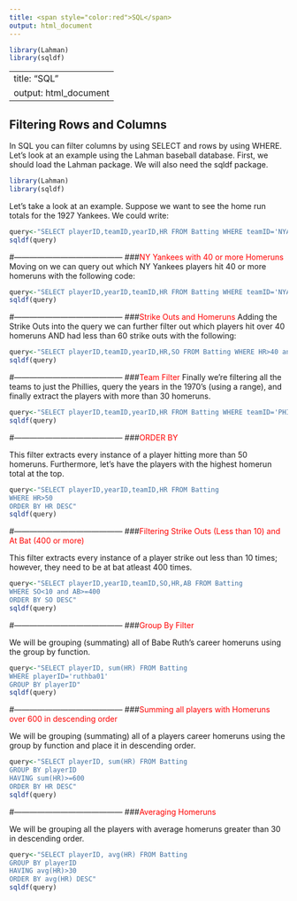 ```yaml
---
title: <span style="color:red">SQL</span>
output: html_document
---
```

```r
library(Lahman)
library(sqldf)
```
---
title: "SQL" 
output: html_document
---
## Filtering Rows and Columns

In SQL you can filter columns by using SELECT and rows by using WHERE.  Let's look at an example using the Lahman baseball database.  First, we should load the Lahman package.  We will also need the sqldf package.

```r
library(Lahman)
library(sqldf)
```

Let's take a look at an example.  Suppose we want to see the home run totals for the 1927 Yankees.  We could write:

```r
query<-"SELECT playerID,teamID,yearID,HR FROM Batting WHERE teamID='NYA' and yearID=1927"
sqldf(query)
```
#------------------------------------------
###<span style="color:red">NY Yankees with 40 or more Homeruns</span>
Moving on we can query out which NY Yankees players hit 40 or more homeruns with the following code:

```r
query<-"SELECT playerID,yearID,teamID,HR FROM Batting WHERE teamID='NYA' and HR>=40"
sqldf(query)
```
#------------------------------------------
###<span style="color:red">Strike Outs and Homeruns</span>
Adding the Strike Outs into the query we can further filter out which players hit over 40 homeruns AND had less than 60 strike outs with the following:

```r
query<-"SELECT playerID,teamID,yearID,HR,SO FROM Batting WHERE HR>40 and SO<60"
sqldf(query)
```
#------------------------------------------
###<span style="color:red">Team Filter</span>
Finally we're filtering all the teams to just the Phillies, query the years in the 1970's (using a range), and finally extract the players with more than 30 homeruns.

```r
query<-"SELECT playerID,teamID,yearID,HR FROM Batting WHERE teamID='PHI' and yearID>=1970 and yearID<=1979 and HR>30"
sqldf(query)
```
#------------------------------------------
###<span style="color:red">ORDER BY</span>

This filter extracts every instance of a player hitting more than 50 homeruns.  Furthermore, let's have the players with the highest homerun total at the top.

```r
query<-"SELECT playerID,yearID,teamID,HR FROM Batting 
WHERE HR>50 
ORDER BY HR DESC"
sqldf(query)
```
#------------------------------------------
###<span style="color:red">Filtering Strike Outs (Less than 10) and At Bat (400 or more)</span>

This filter extracts every instance of a player strike out less than 10 times; however, they need to be at bat atleast 400 times.

```r
query<-"SELECT playerID,yearID,teamID,SO,HR,AB FROM Batting 
WHERE SO<10 and AB>=400
ORDER BY SO DESC"
sqldf(query)
```
#------------------------------------------
###<span style="color:red">Group By Filter</span>

We will be grouping (summating) all of Babe Ruth's career homeruns using the group by function.

```r
query<-"SELECT playerID, sum(HR) FROM Batting 
WHERE playerID='ruthba01'
GROUP BY playerID"
sqldf(query)
```
#------------------------------------------
###<span style="color:red">Summing all players with Homeruns over 600 in descending order</span>

We will be grouping (summating) all of a players career homeruns using the group by function and place it in descending order.

```r
query<-"SELECT playerID, sum(HR) FROM Batting 
GROUP BY playerID
HAVING sum(HR)>=600
ORDER BY HR DESC"
sqldf(query)
```
#------------------------------------------
###<span style="color:red">Averaging Homeruns</span>

We will be grouping all the players with average homeruns greater than 30 in descending order.

```r
query<-"SELECT playerID, avg(HR) FROM Batting 
GROUP BY playerID
HAVING avg(HR)>30
ORDER BY avg(HR) DESC"
sqldf(query)
```
